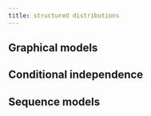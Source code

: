 ```yaml
---
title: structured distributions
---
```


## Graphical models

## Conditional independence

## Sequence models
